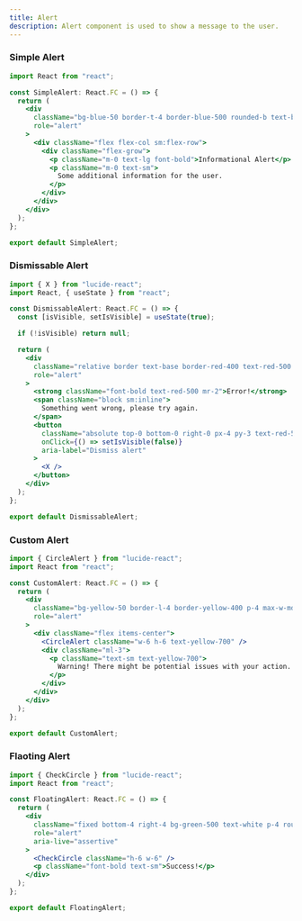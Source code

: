 ```yaml
---
title: Alert
description: Alert component is used to show a message to the user.
---
```


### Simple Alert
<Preview>
<SimpleAlert />
</Preview>

```jsx showLineNumbers
import React from "react";

const SimpleAlert: React.FC = () => {
  return (
    <div
      className="bg-blue-50 border-t-4 border-blue-500 rounded-b text-blue-900 px-4 py-3 max-w-md mx-auto sm:max-w-sm lg:max-w-lg"
      role="alert"
    >
      <div className="flex flex-col sm:flex-row">
        <div className="flex-grow">
          <p className="m-0 text-lg font-bold">Informational Alert</p>
          <p className="m-0 text-sm">
            Some additional information for the user.
          </p>
        </div>
      </div>
    </div>
  );
};

export default SimpleAlert;
```	

### Dismissable Alert
<Preview>
<DismissableAlert />
</Preview>

```jsx showLineNumbers
import { X } from "lucide-react";
import React, { useState } from "react";

const DismissableAlert: React.FC = () => {
  const [isVisible, setIsVisible] = useState(true);

  if (!isVisible) return null;

  return (
    <div
      className="relative border text-base border-red-400 text-red-500 px-4 py-3 rounded max-w-md mx-auto sm:max-w-sm lg:max-w-lg"
      role="alert"
    >
      <strong className="font-bold text-red-500 mr-2">Error!</strong>
      <span className="block sm:inline">
        Something went wrong, please try again.
      </span>
      <button
        className="absolute top-0 bottom-0 right-0 px-4 py-3 text-red-500 hover:text-red-700 focus:outline-none"
        onClick={() => setIsVisible(false)}
        aria-label="Dismiss alert"
      >
        <X />
      </button>
    </div>
  );
};

export default DismissableAlert;
```

### Custom Alert
<Preview>
<CustomAlert />
</Preview>

```jsx showLineNumbers
import { CircleAlert } from "lucide-react";
import React from "react";

const CustomAlert: React.FC = () => {
  return (
    <div
      className="bg-yellow-50 border-l-4 border-yellow-400 p-4 max-w-md mx-auto sm:max-w-sm lg:max-w-lg"
      role="alert"
    >
      <div className="flex items-center">
        <CircleAlert className="w-6 h-6 text-yellow-700" />
        <div className="ml-3">
          <p className="text-sm text-yellow-700">
            Warning! There might be potential issues with your action.
          </p>
        </div>
      </div>
    </div>
  );
};

export default CustomAlert;
```

### Flaoting Alert
<Preview>
<FloatingAlert />
</Preview>

```jsx showLineNumbers
import { CheckCircle } from "lucide-react";
import React from "react";

const FloatingAlert: React.FC = () => {
  return (
    <div
      className="fixed bottom-4 right-4 bg-green-500 text-white p-4 rounded-full shadow-lg flex items-center space-x-2"
      role="alert"
      aria-live="assertive"
    >
      <CheckCircle className="h-6 w-6" />
      <p className="font-bold text-sm">Success!</p>
    </div>
  );
};

export default FloatingAlert;
```